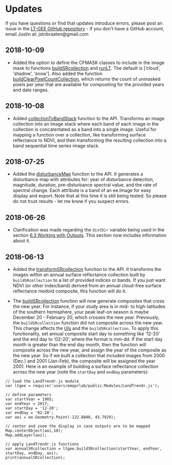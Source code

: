 # Updates

If you have questions or find that updates introduce errors, please post an issue in the [LT-GEE GitHub repository](https://github.com/eMapR/LT-GEE/issues) - if you don't have a GitHub account, email Justin at: jstnbraaten@gmail.com

## 2018-10-09

+ Added the option to define the CFMASK classes to include in the image mask to functions [buildSRcollection](./shortcut-functions.html#buildsrcollection) and [runLT](./shortcut-functions.html#runlt). The default is ['cloud', 'shadow', 'snow']. Also added the function [buildClearPixelCountCollection](./shortcut-functions.html#buildclearpixelcountcollection), which returns the count of unmasked pixels per year that are available for compositing for the provided years and date ranges.

## 2018-10-08

+ Added [collectionToBandStack](./shortcut-functions.html#collectionToBandStack) function to the API. Transforms an image collection into an image stack where each band of each image in the collection is concatentated as a band into a single image. Useful for mapping a function over a collection, like transforming surface reflectance to NDVI, and then transforming the resulting collection into a band sequential time series image stack.

## 2018-07-25

+ Added the [disturbanceMap](./shortcut-functions.html#disturbanceMap) function to the API. It generates a disturbance map with attributes for: year of disturbance detection, magnitude, duration, pre-disturbance spectral value, and the rate of spectral change. Each attribute is a band of an ee.Image for easy display and export. Note that at this time it is still being tested. So please do not trust results - let me know if you suspect errors.

## 2018-06-26

+ Clarification was made regarding the `distDir` variable being used in the section [6.3 Working with Outputs](./working-with-outputs.html#filter-an-isolated-segment-by-an-attribute). This section now includes information about it.


## 2018-06-13

+ Added the [transformSRcollection](./shortcut-functions.html#transformsrcollection) function to the API. It transforms the images within an annual surface reflectance collection built by `buildSRcollection` to a list of provided indices or bands. If you just want NDVI (or other index/band) derived from an annual cloud-free surface reflectance medoid composite, this function will do it.

+ The [buildSRcollection](./shortcut-functions.html#buildsrcollection) function will now generate composites that cross the new year. For instance, if your study area is in mid- to high-latitudes of the southern hemisphere, your peak leaf-on season is maybe December 20 - February 20, which crosses the new year. Previously, the `buildSRcollection` function did not composite across the new year. This change affects the [UIs](./LT-GEE/ui-applications.html) and the `buildSRcollection`. To apply this functionality, set annual composite start day to something like '12-20' and the end day to '02-20', where the format is mm-dd. If the start day month is greater than the end day month, then the function will composite across the new year, and assign the year of the composite as the new year. So if we built a collection that included images from 2000 (Dec.) and 2001 (Jan-Feb), the composite will be assigned the year 2001. Here is an example of building a surface reflectance collection across the new year (note the `startDay` and `endDay` parameters):

```
// load the LandTrendr.js module
var ltgee = require('users/emaprlab/public:Modules/LandTrendr.js');

// define parameters
var startYear = 1985;
var endYear = 2017;
var startDay = '12-20';
var endDay = '02-20';
var aoi = ee.Geometry.Point(-122.8848, 43.7929);

// center and zoom the display in case outputs are to be mapped 
Map.centerObject(aoi,10);
Map.addLayer(aoi);

// apply LandTrendr.js functions
var annualSRcollection = ltgee.buildSRcollection(startYear, endYear, startDay, endDay, aoi);
print(annualSRcollection);
```